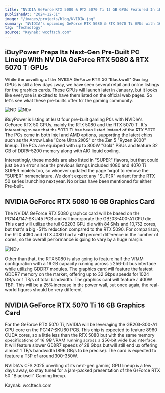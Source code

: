 ```yaml
---
title: "NVIDIA GeForce RTX 5080 & RTX 5070 Ti 16 GB GPUs Featured In iBuyPower’s Next-Gen Gaming PCs"
publishedAt: "2024-12-31"
image: "/images/projects/blog/NVIDIA.jpg"
summary: "NVIDIA's upcoming GeForce RTX 5080 & RTX 5070 Ti GPUs with 16 GB memory have been listed by PC manufacturer, iBuyPower."
tag: "Technology"
source: "Kaynak: wccftech.com"
---
```


## iBuyPower Preps Its Next-Gen Pre-Built PC Lineup With NVIDIA GeForce RTX 5080 & RTX 5070 Ti GPUs
While the unveiling of the NVIDIA GeForce RTX 50 "Blackwell" Gaming GPUs is still a few days away, we have seen several retail and online listings for the graphics cards. These GPUs will launch later in January, but it looks like everyone is excited to have them listed on the official web pages. So let's see what these pre-builts offer for the gaming community.

![ND](/images/projects/blog/NVIDIA-1.png)
![NDv](/images/projects/blog/NVIDIA-2.png)

iBuyPower is listing at least four pre-built gaming PCs with NVIDIA's GeForce RTX 50 GPUs, mainly the RTX 5080 and the RTX 5070 Ti. It's interesting to see that the 5070 Ti has been listed instead of the RTX 5070. The PCs come in both Intel and AMD options, supporting the latest chips such as the Arrow Lake "Core Ultra 200S" or the Zen 5 "Ryzen 9000" lineup. The PCs are equipped with up to 800W "Gold" PSUs and feature 32 GB of DDR5-5200 memory along with AIO liquid cooling.

Interestingly, these models are also listed in "SUPER" flavors, but that could just be an error since the previous listings included 4080 and 4070 Ti SUPER models too, so whoever updated the page forgot to remove the "SUPER" nomenclature. We don't expect any "SUPER" variant for the RTX 50 series launching next year. No prices have been mentioned for either Pre-built.

## NVIDIA GeForce RTX 5080 16 GB Graphics Card

The NVIDIA GeForce RTX 5080 graphics card will be based on the PG144/147-SKU45 PCB and will incorporate the GB203-400-A1 GPU die. This card will utilize the full GB203 GPU die with 84 SMs and 10,752 cores, but that's a big -51% reduction compared to the RTX 5090. For comparison, the RTX 4090 and RTX 4080 had a -40 percent difference in the number of cores, so the overall performance is going to vary by a huge margin.

![NDv](/images/projects/blog/NVIDIA-GeForce.jpg)

Other than that, the RTX 5080 is also going to feature half the VRAM configuration with a 16 GB capacity running across a 256-bit bus interface while utilizing GDDR7 modules. The graphics card will feature the fastest GDDR7 memory on the market, offering up to 32 Gbps speeds for 1024 GB/s or 1 TB/s of total bandwidth. The graphics card will feature a 400W TBP. This will be a 25% increase in the power wall, but once again, the real-world figures should be very different.

## NVIDIA GeForce RTX 5070 Ti 16 GB Graphics Card

For the GeForce RTX 5070 Ti, NVIDIA will be leveraging the GB203-300-A1 GPU core on the PG147-SKU60 PCB. This chip is expected to feature 8960 CUDA cores, so a little less than the RTX 5080 but with the same memory specifications of 16 GB VRAM running across a 256-bit wide bus interface. It will feature slower GDDR7 speeds of 28 Gbps but will still end up offering almost 1 TB/s bandwidth (896 GB/s to be precise). The card is expected to feature a TBP of around 300-350W.

NVIDIA's CES 2025 unveiling of its next-gen gaming GPU lineup is a few days away, so stay tuned for a jam-packed presentation of the GeForce RTX 50 "Blackwell" Gaming lineup.


Kaynak: wccftech.com